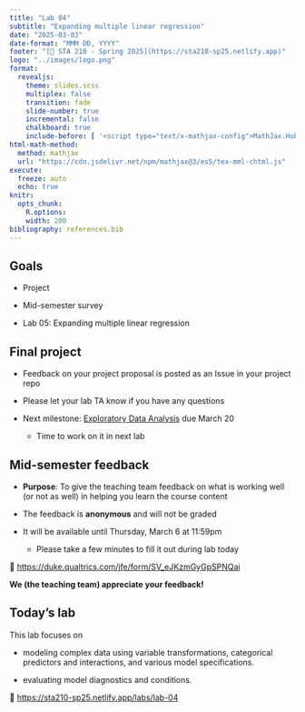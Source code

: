 ```yaml
---
title: "Lab 04"
subtitle: "Expanding multiple linear regression"
date: "2025-03-03"
date-format: "MMM DD, YYYY"
footer: "[🔗 STA 210 - Spring 2025](https://sta210-sp25.netlify.app)"
logo: "../images/logo.png"
format: 
  revealjs: 
    theme: slides.scss
    multiplex: false
    transition: fade
    slide-number: true
    incremental: false 
    chalkboard: true
    include-before: [ '<script type="text/x-mathjax-config">MathJax.Hub.Config({tex2jax: {enableAssistiveMml: false}});</script>']
html-math-method:
  method: mathjax
  url: "https://cdn.jsdelivr.net/npm/mathjax@3/es5/tex-mml-chtml.js"
execute:
  freeze: auto
  echo: true
knitr:
  opts_chunk: 
    R.options:      
    width: 200
bibliography: references.bib
---
```


## Goals

-   Project

-   Mid-semester survey

-   Lab 05: Expanding multiple linear regression

## Final project

-   Feedback on your project proposal is posted as an Issue in your project repo

-   Please let your lab TA know if you have any questions

-   Next milestone: [Exploratory Data Analysis](../project#eda) due March 20

    -   Time to work on it in next lab

## Mid-semester feedback 

-   **Purpose**: To give the teaching team feedback on what is working well (or not as well) in helping you learn the course content

-   The feedback is **anonymous** and will not be graded

-   It will be available until Thursday, March 6 at 11:59pm

    -   Please take a few minutes to fill it out during lab today

🔗 <https://duke.qualtrics.com/jfe/form/SV_eJKzmGyGpSPNQai>

**We (the teaching team) appreciate your feedback!**

## Today's lab

This lab focuses on

-   modeling complex data using variable transformations, categorical predictors and interactions, and various model specifications.

-   evaluating model diagnostics and conditions.

🔗 <https://sta210-sp25.netlify.app/labs/lab-04>
